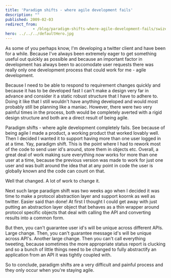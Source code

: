 ```yaml
---
title: 'Paradigm shifts - where agile development fails'
description: ""
published: 2009-02-03
redirect_from: 
            - /blog/paradigm-shifts-where-agile-development-fails/swizec/10
hero: ../../../defaultHero.jpg
---
```

As some of you perhaps know, I&#x27;m developing a twitter client and have been for a while. Because I&#x27;ve always been extremely eager to get something useful out quickly as possible and because an important factor in development has always been to accomodate user requests there was really only one development process that could work for me - agile development.

Because I need to be able to respond to requirement changes quickly and because it has to be developed fast I can&#x27;t make a design very far in advance and consider it a static robust structure that I have to adhere to. Doing it like that I still wouldn&#x27;t have anything developed and would most probably still be planning like a maniac. However, there were two very painful times in the process, both would be completely averted with a rigid design structure and both are a direct result of being agile.

Paradigm shifts - where agile development completely fails. See because of being agile I made a product, a working product that worked lovably well. Then I decided I wanted it to support having more than one user logged in at a time. Yay, paradigm shift. This is the point where I had to rework most of the code to send user id&#x27;s around, store them in objects etc. Overall, a great deal of work making sure everything now works for more than one user at a time, because the previous version was made to work for just one user and was built around the idea that at any point in code the user is globally known and the code can count on that.

Well that changed. A lot of work to change it.

Next such large paradigm shift was two weeks ago when I decided it was time to make a protocol abstraction layer and support koornk as well as twitter. Easier said than done! At first I thought I could get away with just putting an abstraction layer object that behaves as a thin wrapper around protocol specific objects that deal with calling the API and converting results into a common form.

But then, you can&#x27;t guarantee user id&#x27;s will be unique across different APIs. Large change. Then, you can&#x27;t guarantee message id&#x27;s will be unique across API&#x27;s. Another large change. Then you can&#x27;t call everything tweeting, because sometimes the more appropriate status report is clucking and so a bunch of little things need to be changed to fully abstractify an application from an API it was tightly coupled with.

So to conclude, paradigm shifts are a very difficult and painful process and they only occur when you&#x27;re staying agile.